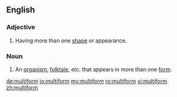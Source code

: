 ==English==
===Adjective===
{{en-adj|-}}

#Having more than one [[shape]] or appearance.

===Noun===
{{en-noun}}

# An [[organism]], [[folktale]], etc. that appears in more than one [[form]].

[[de:multiform]]
[[io:multiform]]
[[my:multiform]]
[[ro:multiform]]
[[vi:multiform]]
[[zh:multiform]]